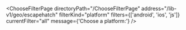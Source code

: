 

<ChooseFilterPage
  directoryPath="/ChooseFilterPage"
  address="/lib-v1/geo/escapehatch"
  filterKind="platform"
  filters={['android', 'ios', 'js']}
  currentFilter="all"
  message={'Choose a platform:'}
/>
